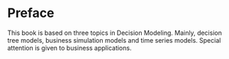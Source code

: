 # Preface {.unnumbered}

This book is based on three topics in Decision Modeling. Mainly, decision tree models, business simulation models and time series models. Special attention is given to business applications.
